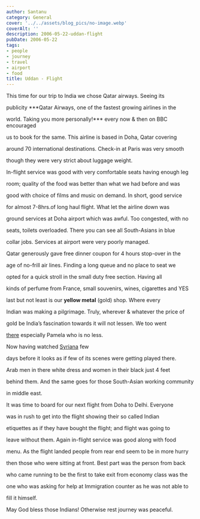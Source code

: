 ```yaml
---
author: Santanu
category: General
cover: '../../assets/blog_pics/no-image.webp'
coverAlt: ''
description: 2006-05-22-uddan-flight
pubDate: 2006-05-22
tags:
- people
- journey
- travel
- airport
- food
title: Uddan - Flight
---
```


This time for our trip to India we chose Qatar airways. Seeing its

publicity ***Qatar Airways, one of the fastest growing airlines in the

world. Taking you more personally!*** every now & then on BBC encouraged

us to book for the same. This airline is based in Doha, Qatar covering

around 70 international destinations. Check-in at Paris was very smooth

though they were very strict about luggage weight.



  



  







In-flight service was good with very comfortable seats having enough leg

room; quality of the food was better than what we had before and was

good with choice of films and music on demand. In short, good service

for almost 7-8hrs.of long haul flight. What let the airline down was

ground services at Doha airport which was awful. Too congested, with no

seats, toilets overloaded. There you can see all South-Asians in blue

collar jobs. Services at airport were very poorly managed.



  



  







Qatar generously gave free dinner coupon for 4 hours stop-over in the

age of no-frill air lines. Finding a long queue and no place to seat we

opted for a quick stroll in the small duty free section. Having all

kinds of perfume from France, small souvenirs, wines, cigarettes and YES

last but not least is our **yellow metal** (gold) shop. Where every

Indian was making a pilgrimage. Truly, wherever & whatever the price of

gold be India’s fascination towards it will not lessen. We too went

[there](http://www.frey-wille.com/) especially Pamela who is no less.



Now having watched [Syriana](http://syrianamovie.warnerbros.com/) few

days before it looks as if few of its scenes were getting played there.

Arab men in there white dress and women in their black just 4 feet

behind them. And the same goes for those South-Asian working community

in middle east.



  



  







It was time to board for our next flight from Doha to Delhi. Everyone

was in rush to get into the flight showing their so called Indian

etiquettes as if they have bought the flight; and flight was going to

leave without them. Again in-flight service was good along with food

menu. As the flight landed people from rear end seem to be in more hurry

then those who were sitting at front. Best part was the person from back

who came running to be the first to take exit from economy class was the

one who was asking for help at Immigration counter as he was not able to

fill it himself.



  

May God bless those Indians! Otherwise rest journey was peaceful.